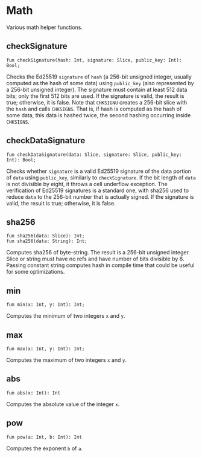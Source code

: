 # Math

Various math helper functions.

## checkSignature

```tact
fun checkSignature(hash: Int, signature: Slice, public_key: Int): Bool;
```

Checks the Ed25519 `signature` of `hash` (a 256-bit unsigned integer, usually computed as the hash of some data) using `public_key` (also represented by a 256-bit unsigned integer). The signature must contain at least 512 data bits; only the first 512 bits are used. If the signature is valid, the result is true; otherwise, it is false.
Note that `CHKSIGNU` creates a 256-bit slice with the `hash` and calls `CHKSIGNS`. That is, if hash is computed as the hash of some data, this data is hashed twice, the second hashing occurring inside `CHKSIGNS`.

## checkDataSignature

```tact
fun checkDataSignature(data: Slice, signature: Slice, public_key: Int): Bool;
```

Checks whether `signature` is a valid Ed25519 signature of the data portion of `data` using `public_key`, similarly to `checkSignature`. If the bit length of `data` is not divisible by eight, it throws a cell underflow exception. The verification of Ed25519 signatures is a standard one, with sha256 used to reduce `data` to the 256-bit number that is actually signed. If the signature is valid, the result is true; otherwise, it is false.

## sha256

```tact
fun sha256(data: Slice): Int;
fun sha256(data: String): Int;
```

Computes sha256 of byte-string. The result is a 256-bit unsigned integer. Slice or string must have no refs and have number of bits divisible by 8. Passing constant string computes hash in compile time that could be useful for some optimizations.

## min

```tact
fun min(x: Int, y: Int): Int;
```

Computes the minimum of two integers `x` and `y`.

## max

```tact
fun max(x: Int, y: Int): Int;
```

Computes the maximum of two integers `x` and `y`.

## abs

```tact
fun abs(x: Int): Int
```

Computes the absolute value of the integer `x`.

## pow

```tact
fun pow(a: Int, b: Int): Int
```

Computes the exponent `b` of `a`.
